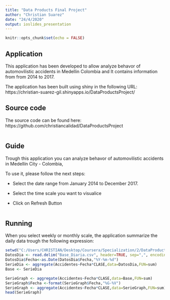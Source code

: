 ---
title: "Data Products Final Project"
author: "Christian Suarez"
date: "24/4/2020"
output: ioslides_presentation
---


```{r setup, include=TRUE, echo=FALSE}
knitr::opts_chunk$set(echo = FALSE)
```


## Application

This application has been developed to allow analyze behavor of automovilistic accidents in Medellin Colombia and It contains information from from 2014 to 2017.

The application has been built using shiny in the following URL:
https://christian-suarez-gil.shinyapps.io/DataProductsProject/


## Source code

The source code can be found here:
https://github.com/christiancalidad/DataProductsProject


```{r, echo=FALSE,message=FALSE,error=FALSE}

```

## Guide

Trough this application you can analyze behavor of automovilistic accidents in Medellín City - Colombia,

To use it, please follow the next steps:

- Select the date range from January 2014 to December 2017.

- Select the time scale you want to visualice

- Click on Refresh Button


```{r, echo=FALSE,message=FALSE,error=FALSE}

```


## Running

When you select weekly or monthly scale, the application summarize the daily data trough the following expression:
```{r, include=FALSE,message=FALSE,error=FALSE}
setwd("C:/Users/CHRISTIAN/Desktop/Coursera/Specialization/2/DataProducts/FinalProject/Presentation")
DatosDia <- read.delim("Base_Diaria.csv", header=TRUE, sep=",", encoding = "UTF-8")
DatosDia$Fecha<-as.Date(DatosDia$Fecha,"%Y-%m-%d")
SerieDia <- aggregate(Accidentes~Fecha*CLASE,data=DatosDia,FUN=sum)
Base <- SerieDia
```

```{r, echo=TRUE,message=FALSE,error=FALSE,eval=TRUE}
SerieGraph <- aggregate(Accidentes~Fecha*CLASE,data=Base,FUN=sum)
SerieGraph$Fecha <-format(SerieGraph$Fecha,"%G-%V")
SerieGraph <- aggregate(Accidentes~Fecha*CLASE,data=SerieGraph,FUN=sum)
head(SerieGraph)
```

